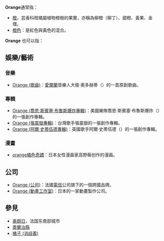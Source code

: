 {{Wiktionary|Orange|橙}}
'''Orange'''通常指：
*[[橙|橙]]，芸香科柑橘屬植物橙樹的果實，亦稱為柳橙（柳丁）、甜橙、黃果、金環。
*[[橙色|橙色]]：是紅色與黃色的混合。

'''Orange''' 也可以指：
{{TOC right}}

== 娛樂/藝術 == 
=== 音樂 ===
* [[Orange_(歌曲)|Orange (歌曲)]]：[[愛爾蘭共和國|愛爾蘭]]音樂人大衛·奧多赫蒂（{{lang|en|David O'Doherty}}）的一首原創歌曲。

=== 專輯 ===
* [[Orange_(喬恩·斯賓塞·布魯斯爆炸專輯)|Orange (喬恩·斯賓塞·布魯斯爆炸專輯)]]：美國樂隊喬恩·斯賓塞·布魯斯爆炸（{{lang|en|Jon Spencer Blues Explosion}}）的一張創作專輯。
* [[Orange_(張震嶽專輯)|Orange (張震嶽專輯)]]：台灣歌手張震嶽的一張創作專輯。
* [[Orange_(阿爾·史蒂伍德專輯)|Orange (阿爾·史蒂伍德專輯)]]：英國歌手阿爾·史蒂伍德（{{lang|en|Al Stewart}}）的一張創作專輯。

=== 漫畫 ===
* [[orange橘色奇蹟|orange橘色奇蹟]]：日本女性漫画家高野莓创作的漫画。

== 公司 ==
* [[Orange_(公司)|Orange (公司)]]：法國[[電信|電信]]公司旗下的一個跨國品牌。
* [[Orange_(動畫工作室)|Orange (動畫工作室)]]：日本的一家動畫製作公司。

== 參見 ==
* [[奥朗日|奥朗日]]，法国东南部城市
* [[奧蘭治縣|奧蘭治縣]]
* [[橘子_(消歧義)|橘子 (消歧義)]]

{{消歧義}}